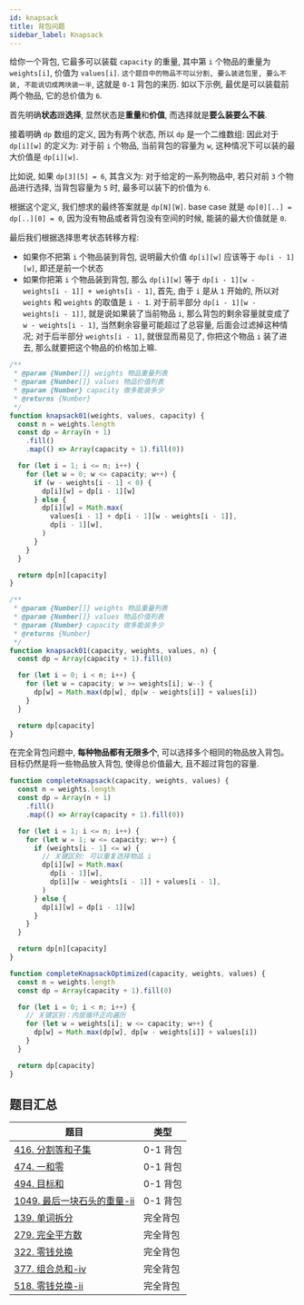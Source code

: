 ```yaml
---
id: knapsack
title: 背包问题
sidebar_label: Knapsack
---
```



<Tabs>
  <TabItem value="0-1 背包" label="0-1 背包" default>

给你一个背包, 它最多可以装载 `capacity` 的重量, 其中第 `i` 个物品的重量为 `weights[i]`, 价值为 `values[i]`. `这个题目中的物品不可以分割, 要么装进包里, 要么不装, 不能说切成两块装一半`, 这就是 `0-1` 背包的来历. 如以下示例, 最优是可以装载前两个物品, 它的总价值为 `6`.

首先明确**状态**跟**选择**, 显然状态是**重量**和**价值**, 而选择就是**要么装要么不装**.

接着明确 `dp` 数组的定义, 因为有两个状态, 所以 `dp` 是一个二维数组: 因此对于 `dp[i][w]` 的定义为: 对于前 `i` 个物品, 当前背包的容量为 `w`, 这种情况下可以装的最大价值是 `dp[i][w]`.

比如说, 如果 `dp[3][5] = 6`, 其含义为: 对于给定的一系列物品中, 若只对前 `3` 个物品进行选择, 当背包容量为 `5` 时, 最多可以装下的价值为 `6`.

根据这个定义, 我们想求的最终答案就是 `dp[N][W]`. base case 就是 `dp[0][..] = dp[..][0] = 0`, 因为没有物品或者背包没有空间的时候, 能装的最大价值就是 `0`.

最后我们根据选择思考状态转移方程:

- 如果你不把第 `i` 个物品装到背包, 说明最大价值 `dp[i][w]` 应该等于 `dp[i - 1][w]`, 即还是前一个状态
- 如果你把第 `i` 个物品装到背包, 那么 `dp[i][w]` 等于 `dp[i - 1][w - weights[i - 1]] + weights[i - 1]`, 首先, 由于 `i` 是从 `1` 开始的, 所以对 `weights` 和 `weights` 的取值是 `i - 1`. 对于前半部分 `dp[i - 1][w - weights[i - 1]]`, 就是说如果装了当前物品 `i`, 那么背包的剩余容量就变成了 `w - weights[i - 1]`, 当然剩余容量可能超过了总容量, 后面会过滤掉这种情况; 对于后半部分 `weights[i - 1]`, 就很显而易见了, 你把这个物品 `i` 装了进去, 那么就要把这个物品的价格加上嘛.

<Tabs>
  <TabItem value="二维数组" label="二维数组" default>

```ts
/**
 * @param {Number[]} weights 物品重量列表
 * @param {Number[]} values 物品价值列表
 * @param {Number} capacity 做多能装多少
 * @returns {Number}
 */
function knapsack01(weights, values, capacity) {
  const n = weights.length
  const dp = Array(n + 1)
    .fill()
    .map(() => Array(capacity + 1).fill(0))

  for (let i = 1; i <= n; i++) {
    for (let w = 0; w <= capacity; w++) {
      if (w - weights[i - 1] < 0) {
        dp[i][w] = dp[i - 1][w]
      } else {
        dp[i][w] = Math.max(
          values[i - 1] + dp[i - 1][w - weights[i - 1]],
          dp[i - 1][w],
        )
      }
    }
  }

  return dp[n][capacity]
}
```

</TabItem>
 <TabItem value="一维数组" label="一维数组">

```ts
/**
 * @param {Number[]} weights 物品重量列表
 * @param {Number[]} values 物品价值列表
 * @param {Number} capacity 做多能装多少
 * @returns {Number}
 */
function knapsack01(capacity, weights, values, n) {
  const dp = Array(capacity + 1).fill(0)

  for (let i = 0; i < n; i++) {
    for (let w = capacity; w >= weights[i]; w--) {
      dp[w] = Math.max(dp[w], dp[w - weights[i]] + values[i])
    }
  }

  return dp[capacity]
}
```

</TabItem>
</Tabs>

</TabItem>
<TabItem value="完全背包" label="完全背包">

在完全背包问题中, **每种物品都有无限多个**, 可以选择多个相同的物品放入背包。目标仍然是将一些物品放入背包, 使得总价值最大, 且不超过背包的容量.

<Tabs>
<TabItem value="二维数组" label="二维数组" default>

```ts
function completeKnapsack(capacity, weights, values) {
  const n = weights.length
  const dp = Array(n + 1)
    .fill()
    .map(() => Array(capacity + 1).fill(0))

  for (let i = 1; i <= n; i++) {
    for (let w = 1; w <= capacity; w++) {
      if (weights[i - 1] <= w) {
        // 关键区别: 可以重复选择物品 i
        dp[i][w] = Math.max(
          dp[i - 1][w],
          dp[i][w - weights[i - 1]] + values[i - 1],
        )
      } else {
        dp[i][w] = dp[i - 1][w]
      }
    }
  }

  return dp[n][capacity]
}
```

</TabItem>
<TabItem value="一维数组" label="一维数组">

```ts
function completeKnapsackOptimized(capacity, weights, values) {
  const n = weights.length
  const dp = Array(capacity + 1).fill(0)

  for (let i = 0; i < n; i++) {
    // 关键区别：内层循环正向遍历
    for (let w = weights[i]; w <= capacity; w++) {
      dp[w] = Math.max(dp[w], dp[w - weights[i]] + values[i])
    }
  }

  return dp[capacity]
}
```

</TabItem>
</Tabs>

</TabItem>
</Tabs>

## 题目汇总

| 题目                                                                      | 类型     |
| ------------------------------------------------------------------------- | -------- |
| [416. 分割等和子集](/leetcode/medium/416-can-partition)                   | 0-1 背包 |
| [474. 一和零](/leetcode/medium/474-find-max-form)                         | 0-1 背包 |
| [494. 目标和](/leetcode/medium/494-find-target-sum-ways)                  | 0-1 背包 |
| [1049. 最后一块石头的重量-ii](/leetcode/medium/1049-last-stone-weight-ii) | 0-1 背包 |
| [139. 单词拆分](/leetcode/medium/139-word-break)                          | 完全背包 |
| [279. 完全平方数](/leetcode/medium/279-num-squares)                       | 完全背包 |
| [322. 零钱兑换](/leetcode/medium/322-coin-change)                         | 完全背包 |
| [377. 组合总和-iv](/leetcode/medium/377-combination-sum4)                  | 完全背包 |
| [518. 零钱兑换-ii](/leetcode/medium/518-change)                           | 完全背包 |
